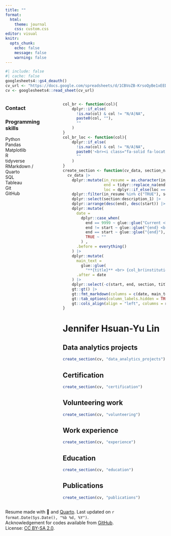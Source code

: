 ```yaml
---
title: ""
format: 
  html:
    theme: journal
    css: custom.css
editor: visual
knitr:
  opts_chunk: 
    echo: false
    message: false
    warning: false
---
```


```r
#| include: false
#| cache: false
googlesheets4::gs4_deauth()
cv_url <- "https://docs.google.com/spreadsheets/d/1CBVoZB-KrsoQyBe1xEEDdMF2ESj8IoaKrdzPdv3oFMs/edit#gid=917338460"
cv <- googlesheets4::read_sheet(cv_url)
```

<!-- Sidebar -->

::: columns
::: {.column .aside width="25%"}
<!-- <center><a href='https://beamilz.com' target='_blank'> ![](https://avatars.githubusercontent.com/u/42153618?v=4){width="80%" style="border-radius: 50%;"}</center> -->

</a>

### Contact

<left><span style="font-size: 1.5em;"> <a href='https://jhylin.github.io/Data_in_life_blog/' target='_blank'><i class="fa fa-home"></i></a> <a href='https://github.com/jhylin' target='_blank'><i class="fa-brands fa-github"></i></a> <a href='mailto:jennyhylin@gmail.com'><i class="fa fa-envelope"></i></a> <a href='https://twitter.com/jenhylin' target='_blank'><i class="fa-brands fa-twitter"></i></a> <a href='https://www.linkedin.com/in/jennifer-hy-lin-a9b86981/' target='_blank'><i class="fa-brands fa-linkedin"></i></a></left> 

</span>

<!-- Hi! I'm a co-organizer of [R-Ladies São Paulo](https://www.instagram.com/rladiessaopaulo/) since 2018, and I have taught in several meetups and workshops. All the slides are available here: [beamilz.com/talks/](https://beamilz.com/talks/). I'm also a co-organizer of [satRday São Paulo](https://saopaulo2019.satrdays.org/) and [LatinR](https://latin-r.com/). -->

<!-- ### Teaching -->

<!-- <i class="fas fa-chalkboard-teacher"></i> [`tidyverse` certified trainer by RStudio](https://education.rstudio.com/trainers/people/milz+beatriz/). <br> <i class="fas fa-chalkboard-teacher"></i> [The Carpentries instructor](https://carpentries.org/). -->

<!-- ### Languages -->

<!-- **Portuguese:** Native <br> **English:** Proficient <br> **Spanish:** Proficient -->

<!-- ### Grants -->

<!-- <i class="far fa-star"></i> [rstudio::conf() 2022](https://www.rstudio.com/conference/) - Diversity Scholarship. -->

<!-- <i class="far fa-star"></i> [FAPESP](https://fapesp.br/). Doctorate Scholarship - 2019-2021. -->

<!-- <i class="far fa-star"></i> [useR! 2019](https://user2019.r-project.org/) - Diversity Scholarship. -->

<!-- <i class="far fa-star"></i> [LatinR 2019](https://latin-r.com/) - Diversity Scholarship. -->

<!-- ### Software review -->

<!-- <i class="fas fa-box-open"></i> [R OpenSci](https://ropensci.org/): [reviews available here](https://github.com/beatrizmilz/ropensci_reviews#ropensci-reviews). -->

<!-- ### Software -->

<!-- <i class="fas fa-box-open"></i> [Package {dados} - Available on CRAN](https://cienciadedatos.github.io/dados/) - Co-Author. -->

<!-- <br> -->

<!-- <i class="fas fa-box-open"></i> [Package {mananciais}](https://beatrizmilz.github.io/mananciais/) - Author, maintainer. -->

### Programming skills

<i class="fa-brands fa-python"></i> Python <br>
<i class="fa-solid fa-table-cells"></i> Pandas <br>
<i class="fa-solid fa-chart-column"></i> Matplotlib <br>
<i class="fab fa-r-project"></i> R <br> 
<i class="fa-solid fa-chart-line"></i> tidyverse <br> 
<i class="fab fa-markdown"></i> RMarkdown / Quarto <br> 
<i class="fa-solid fa-database"></i> SQL <br>
<i class="fa-solid fa-table-columns"></i> Tableau <br>
<i class="fas fa-code-branch"></i> Git <br> 
<i class="fab fa-github"></i> GitHub <br> 
<!-- <i class="fab fa-markdown"></i> `Markdown` <br>  -->
<!-- <i class="fab fa-html5"></i> `HTML` <br>  -->
<!-- <i class="fab fa-css3-alt"></i> `CSS` <br> -->
:::

::: {.column width="5%"}
:::

::: {.column width="70%"}
<!-- Functions -->

```r
col_br <- function(col){
    dplyr::if_else(
      !is.na(col) & col != "N/A|NA", 
      paste0(col, ""),
      ""
    )
}
col_br_loc <- function(col){
    dplyr::if_else(
      !is.na(col) & col != "N/A|NA", 
      paste0('<br><i class="fa-solid fa-location-dot"></i> ', col),
      ""
    )
}
create_section <- function(cv_data, section_name){
  cv_data |>
    dplyr::mutate(in_resume = as.character(in_resume),
                  end = tidyr::replace_na(end, 9999),
                  loc = dplyr::if_else(loc == "Online", NA_character_, loc)) |>
    dplyr::filter(in_resume %in% c("TRUE"), section == section_name) |>
    dplyr::select(section:description_1) |>
    dplyr::arrange(desc(end), desc(start)) |>
    dplyr::mutate(
      date =
        dplyr::case_when(
          end == 9999 ~ glue::glue("Current <br> | <br> {start}"),
          end != start ~ glue::glue("{end} <br> | <br> {start}"),
          end == start ~ glue::glue("{end}"),
          TRUE ~ ""
        ) ,
      .before = everything()
    ) |>
    dplyr::mutate(
      main_text =
        glue::glue(
          "**{title}** <br> {col_br(institution)} {col_br(description_1)} {col_br_loc(loc)}"),
      .after = date
    ) |>
    dplyr::select(-c(start, end, section, title, institution, loc, description_1)) |>
    gt::gt() |>
    gt::fmt_markdown(columns = c(date, main_text)) |> 
    gt::tab_options(column_labels.hidden = TRUE, table.width = gt::pct(100)) |> 
    gt::cols_align(align = "left", columns = main_text)
}
```

<!-- Main content -->

# Jennifer Hsuan-Yu Lin

## <i class="fa-solid fa-diagram-project"></i> Data analytics projects

```r
create_section(cv, "data_analytics_projects")
```

## <i class="fa-solid fa-certificate"></i> Certification

```r
create_section(cv, "certification")
```

## <i class="fa-solid fa-handshake-angle"></i> Volunteering work

```r
create_section(cv, "volunteering")
```

## <i class="fa-solid fa-briefcase"></i>  Work experience

```r
create_section(cv, "experience")
```

## <i class="fa-solid fa-graduation-cap"></i> Education

```r
create_section(cv, "education")
```

## <i class="fa-solid fa-book"></i> Publications

```r
create_section(cv, "publications")
```
:::
:::

<!-- footer -->

<p class="footer">

Resume made with 💜 and [Quarto](https://quarto.org/). Last updated on `r format.Date(Sys.Date(), "%b %d, %Y")`. <br> Acknowledgement for codes available from <i class="fa-brands fa-github"></i> [GitHub](https://github.com/beatrizmilz/resume/blob/master/docs/index.qmd). <br>License: [CC BY-SA 2.0](https://creativecommons.org/licenses/by-sa/2.0/).

</p>

```{=html}
<script src="https://kit.fontawesome.com/1bb720cc6f.js" crossorigin="anonymous"></script>
```